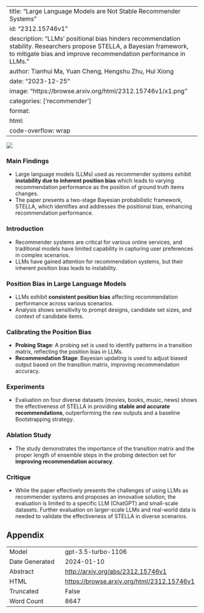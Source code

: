 
---
title: "Large Language Models are Not Stable Recommender Systems"
id: "2312.15746v1"
description: "LLMs' positional bias hinders recommendation stability. Researchers propose STELLA, a Bayesian framework, to mitigate bias and improve recommendation performance in LLMs."
author: Tianhui Ma, Yuan Cheng, Hengshu Zhu, Hui Xiong
date: "2023-12-25"
image: "https://browse.arxiv.org/html/2312.15746v1/x1.png"
categories: ['recommender']
format:
  html:
    code-overflow: wrap
---

![](https://browse.arxiv.org/html/2312.15746v1/x1.png)

### Main Findings

- Large language models (LLMs) used as recommender systems exhibit **instability due to inherent position bias** which leads to varying recommendation performance as the position of ground truth items changes.
- The paper presents a two-stage Bayesian probabilistic framework, STELLA, which identifies and addresses the positional bias, enhancing recommendation performance.

### Introduction
- Recommender systems are critical for various online services, and traditional models have limited capability in capturing user preferences in complex scenarios.
- LLMs have gained attention for recommendation systems, but their inherent position bias leads to instability.

### Position Bias in Large Language Models
- LLMs exhibit **consistent position bias** affecting recommendation performance across various scenarios.
- Analysis shows sensitivity to prompt designs, candidate set sizes, and context of candidate items.

### Calibrating the Position Bias
- **Probing Stage**: A probing set is used to identify patterns in a transition matrix, reflecting the position bias in LLMs.
- **Recommendation Stage**: Bayesian updating is used to adjust biased output based on the transition matrix, improving recommendation accuracy.

### Experiments
- Evaluation on four diverse datasets (movies, books, music, news) shows the effectiveness of STELLA in providing **stable and accurate recommendations**, outperforming the raw outputs and a baseline Bootstrapping strategy.

### Ablation Study
- The study demonstrates the importance of the transition matrix and the proper length of ensemble steps in the probing detection set for **improving recommendation accuracy**.

### Critique
- While the paper effectively presents the challenges of using LLMs as recommender systems and proposes an innovative solution, the evaluation is limited to a specific LLM (ChatGPT) and small-scale datasets. Further evaluation on larger-scale LLMs and real-world data is needed to validate the effectiveness of STELLA in diverse scenarios.

## Appendix

|          |          |
|----------|----------|
| Model     | gpt-3.5-turbo-1106       |
| Date Generated     | 2024-01-10       |
| Abstract | [http://arxiv.org/abs/2312.15746v1](http://arxiv.org/abs/2312.15746v1)        |
| HTML     | [https://browse.arxiv.org/html/2312.15746v1](https://browse.arxiv.org/html/2312.15746v1)       |
| Truncated       | False       |
| Word Count       | 8647       |